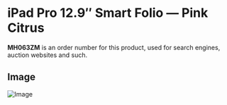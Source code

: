 
# iPad Pro 12.9″ Smart Folio — Pink Citrus

<Callout type='info' emoji='👉🏻'>**MH063ZM** is an order number for this product, used for search engines, auction websites and such.</Callout>

## Image

![Image](https://everycase.imgix.net/everysource/MH063.webp)